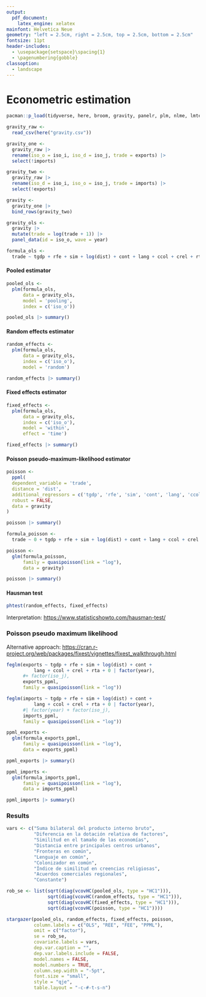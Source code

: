 ```yaml
---
output:
  pdf_document:
    latex_engine: xelatex
mainfont: Helvetica Neue
geometry: "left = 2.5cm, right = 2.5cm, top = 2.5cm, bottom = 2.5cm"
fontsize: 11pt
header-includes: 
  - \usepackage{setspace}\spacing{1} 
  - \pagenumbering{gobble}
classoption: 
  - landscape
---
```


# Econometric estimation

```r
pacman::p_load(tidyverse, here, broom, gravity, panelr, plm, nlme, lmtest, stargazer, fixest)
```

```r
gravity_raw <- 
  read_csv(here("gravity.csv"))

gravity_one <- 
  gravity_raw |> 
  rename(iso_o = iso_i, iso_d = iso_j, trade = exports) |> 
  select(!imports)

gravity_two <- 
  gravity_raw |> 
  rename(iso_d = iso_i, iso_o = iso_j, trade = imports) |> 
  select(!exports)

gravity <- 
  gravity_one |> 
  bind_rows(gravity_two)
```

```r
gravity_ols <- 
  gravity |> 
  mutate(trade = log(trade + 1)) |> 
  panel_data(id = iso_o, wave = year)

formula_ols <- 
  trade ~ tgdp + rfe + sim + log(dist) + cont + lang + ccol + crel + rta
```

#### Pooled estimator

```r
pooled_ols <- 
  plm(formula_ols,
      data = gravity_ols,
      model = 'pooling',
      index = c('iso_o'))

pooled_ols |> summary()
```

#### Random effects estimator

```r
random_effects <- 
  plm(formula_ols,
      data = gravity_ols,
      index = c('iso_o'),
      model = 'random')

random_effects |> summary()
```

#### Fixed effects estimator

```r
fixed_effects <- 
  plm(formula_ols,
      data = gravity_ols,
      index = c('iso_o'),
      model = 'within',
      effect = 'time')

fixed_effects |> summary()
```

#### Poisson pseudo-maximum-likelihood estimator

```r
poisson <- 
  ppml(
  dependent_variable = 'trade',
  distance = 'dist',
  additional_regressors = c('tgdp', 'rfe', 'sim', 'cont', 'lang', 'ccol', 'crel', 'rta'),
  robust = FALSE,
  data = gravity
)

poisson |> summary()
```

```r
formula_poisson <- 
  trade ~ 0 + tgdp + rfe + sim + log(dist) + cont + lang + ccol + crel + rta

poisson <- 
  glm(formula_poisson,
      family = quasipoisson(link = "log"),
      data = gravity)

poisson |> summary()
```

#### Hausman test

```r
phtest(random_effects, fixed_effects)
```

Interpretation: <https://www.statisticshowto.com/hausman-test/>

### Poisson pseudo maximum likelihood

Alternative approach: <https://cran.r-project.org/web/packages/fixest/vignettes/fixest_walkthrough.html>

```r
feglm(exports ~ tgdp + rfe + sim + log(dist) + cont + 
          lang + ccol + crel + rta + 0 | factor(year), 
      #+ factor(iso_j), 
      exports_ppml, 
      family = quasipoisson(link = "log"))

feglm(imports ~ tgdp + rfe + sim + log(dist) + cont + 
          lang + ccol + crel + rta + 0 | factor(year), 
      #| factor(year) + factor(iso_j), 
      imports_ppml, 
      family = quasipoisson(link = "log"))
```

```r
ppml_exports <- 
  glm(formula_exports_ppml,
      family = quasipoisson(link = "log"),
      data = exports_ppml)

ppml_exports |> summary()
```

```r
ppml_imports <- 
  glm(formula_imports_ppml,
      family = quasipoisson(link = "log"),
      data = imports_ppml)

ppml_imports |> summary()
```

### Results

```r
vars <- c("Suma bilateral del producto interno bruto",
          "Diferencia en la dotación relativa de factores",
          "Similitud en el tamaño de las economías",
          "Distancia entre principales centros urbanos",
          "Fronteras en común",
          "Lenguaje en común", 
          "Colonizador en común",
          "Índice de similitud en creencias religiosas",
          "Acuerdos comerciales regionales",
          "Constante")
```

```r
rob_se <- list(sqrt(diag(vcovHC(pooled_ols, type = "HC1"))),
               sqrt(diag(vcovHC(random_effects, type = "HC1"))),
               sqrt(diag(vcovHC(fixed_effects, type = "HC1"))),
               sqrt(diag(vcovHC(poisson, type = "HC1"))))
```

```r
stargazer(pooled_ols, random_effects, fixed_effects, poisson,
          column.labels = c("OLS", "REE", "FEE", "PPML"),
          omit = c("factor"),
          se = rob_se,
          covariate.labels = vars,
          dep.var.caption = "",
          dep.var.labels.include = FALSE,
          model.names = FALSE,
          model.numbers = TRUE,
          column.sep.width = "-5pt",
          font.size = "small",
          style = "qje",
          table.layout = "-c-#-t-s-n")
```
